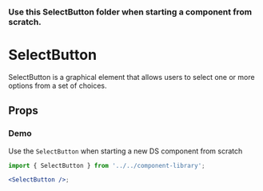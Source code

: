 

### Use this SelectButton folder when starting a component from scratch.

# SelectButton

SelectButton is a graphical element that allows users to select one or more options from a set of choices.

<Canvas>
  <Story id="components-componentlibrary-selectbutton--default-story" />
</Canvas>

## Props

<ArgsTable of={SelectButton} />

### Demo

Use the `SelectButton` when starting a new DS component from scratch

<Canvas>
  <Story id="components-componentlibrary-selectbutton--demo" />
</Canvas>

```jsx
import { SelectButton } from '../../component-library';

<SelectButton />;
```
